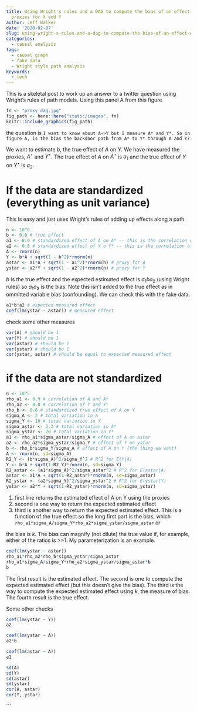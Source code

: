 ```yaml
---
title: Using Wright's rules and a DAG to compute the bias of an effect when we measure
  proxies for X and Y
author: Jeff Walker
date: '2020-02-07'
slug: using-wright-s-rules-and-a-dag-to-compute-the-bias-of-an-effect-when-we-measure-proxies-for-x-and-y
categories:
  - causal analysis
tags:
  - causal graph
  - fake data
  - Wright style path analysis
keywords:
  - tech
---
```


This is a skeletal post to work up an answer to a twitter question using Wright's rules of path models. Using this panel A from this figure

```r
fn <- "proxy_dag.jpg"
fig_path <- here::here("static/images", fn)
knitr::include_graphics(fig_path)
```

the question is `I want to know about A->Y but I measure A* and Y*. So in figure A, is the bias the backdoor path from A* to Y* through A and Y?`

We want to estimate $b$, the true effect of $A$ on $Y$. We have measured the proxies, $A^\star$ and $Y^\star$. The true effect of $A$ on $A^\star$ is $a_1$ and the true effect of $Y$ on $Y^\star$ is $a_2$.

# If the data are standardized (everything as unit variance)
This is easy and just uses Wright's rules of adding up effects along a path

```r
n <- 10^6
b <- 0.6 # true effect
a1 <- 0.9 # standardized effect of A on A* -- this is the correlation of A with proxy
a2 <- 0.8 # standardized effect of Y o Y* -- this is the correlation of Y with proxy
A <- rnorm(n)
Y <- b*A + sqrt(1 - b^2)*rnorm(n)
astar <- a1*A + sqrt(1 - a1^2)*rnorm(n) # proxy for A
ystar <- a2*Y + sqrt(1 - a2^2)*rnorm(n) # proxy for Y
```

$b$ is the true effect and the expected estimated effect is $a_1 b a_2$ (using Wright rules) so $a_1 a_2$ is the bias. Note this isn't added to the true effect as in ommitted variable bias (confounding). We can check this with the fake data.

```r
a1*b*a2 # expected measured effect
coef(lm(ystar ~ astar)) # measured effect
```

check some other measures

```r
var(A) # should be 1
var(Y) # should be 1
var(astar) # should be 1
var(ystar) # should be 1
cor(ystar, astar) # should be equal to expected measured effect


```

# if the data are not standardized

```r
n <- 10^5
rho_a1 <- 0.9 # correlation of A and A*
rho_a2 <- 0.8 # correlation of Y and Y*
rho_b <- 0.6 # standardized true effect of A on Y
sigma_A <- 2 # total variation in A
sigma_Y <- 10 # total variation in Y
sigma_astar <- 2.2 # total variation in A*
sigma_ystar <- 20 # total variation in Y* 
a1 <- rho_a1*sigma_astar/sigma_A # effect of A on astar
a2 <- rho_a2*sigma_ystar/sigma_Y # effect of Y on ystar
b <- rho_b*sigma_Y/sigma_A # effect of A on Y (the thing we want)
A <- rnorm(n, sd=sigma_A)
R2_Y <- (b*sigma_A)^2/sigma_Y^2 # R^2 for E(Y|A)
Y <- b*A + sqrt(1-R2_Y)*rnorm(n, sd=sigma_Y)
R2_astar <- (a1*sigma_A)^2/sigma_astar^2 # R^2 for E(astar|A)
astar <- a1*A + sqrt(1-R2_astar)*rnorm(n, sd=sigma_astar)
R2_ystar <- (a2*sigma_Y)^2/sigma_ystar^2 # R^2 for E(ystar|Y)
ystar <- a2*Y + sqrt(1-R2_ystar)*rnorm(n, sd=sigma_ystar)
```

1. first line returns the estimated effect of A on Y using the proxies
2. second is one way to return the expected estimated effect
3. third is another way to return the expected estimated effect. This is a function of the true effect so the long first part is the bias, which `rho_a1*sigma_A/sigma_Y*rho_a2*sigma_ystar/sigma_astar` or

\begin{equation}
k = \rho_{a_1} \frac{\sigma_A}{\sigma_Y} \rho_{a_2} \frac{sigma_{Y^\star}}{sigma_{A^\star}}
\end{equation}

the bias is $k$. The bias can magnify (not dilute) the true value if, for example, either of the ratios is  >>1. My parameterization is an example.

```r
coef(lm(ystar ~ astar))
rho_a1*rho_a2*rho_b*sigma_ystar/sigma_astar
rho_a1*sigma_A/sigma_Y*rho_a2*sigma_ystar/sigma_astar*b
b
```
The first result is the estimated effect. The second is one to compute the expected estimated effect (but this doesn't give the bias). The third is the way to compute the expected estimated effect using *k*, the measure of bias. The fourth result is the true effect.

Some other checks
```r
coef(lm(ystar ~ Y))
a2
```

```r
coef(lm(ystar ~ A))
a2*b
```

```r
coef(lm(astar ~ A))
a1
```


```r
sd(A)
sd(Y)
sd(astar)
sd(ystar)
cor(A, astar)
cor(Y, ystar)
```


```

